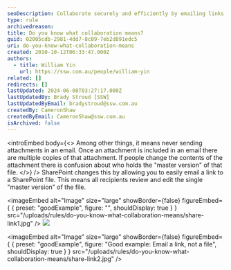 ```yaml
---
seoDescription: Collaborate securely and efficiently by emailing links to SharePoint files instead of attachments, ensuring only one "master version" exists.
type: rule
archivedreason:
title: Do you know what collaboration means?
guid: 02005cdb-2981-4dd7-8c09-7eb2d891edc5
uri: do-you-know-what-collaboration-means
created: 2010-10-12T06:33:47.000Z
authors:
  - title: William Yin
    url: https://ssw.com.au/people/william-yin
related: []
redirects: []
lastUpdated: 2024-06-08T03:27:17.000Z
lastUpdatedBy: Brady Stroud [SSW]
lastUpdatedByEmail: bradystroud@ssw.com.au
createdBy: CameronShaw
createdByEmail: CameronShaw@ssw.com.au
isArchived: false
---
```


<introEmbed
  body={<>
Among other things, it means never sending attachments in an email. Once an attachment is included in an email there are multiple copies of that attachment. If people change the contents of the attachment there is confusion about who holds the "master version" of that file.
  </>}
/>
SharePoint changes this by allowing you to easily email a link to a SharePoint file. This means all recipients review and edit the single "master version" of the file.

<imageEmbed
  alt="Image"
  size="large"
  showBorder={false}
  figureEmbed={ {
    preset: "goodExample",
    figure: "",
    shouldDisplay: true
  } }
  src="/uploads/rules/do-you-know-what-collaboration-means/share-link1.jpg"
/>
![](/uploads/rules/do-you-know-what-collaboration-means/share-link2.jpg)

<imageEmbed
  alt="Image"
  size="large"
  showBorder={false}
  figureEmbed={ {
    preset: "goodExample",
    figure: "Good example: Email a link, not a file",
    shouldDisplay: true
  } }
  src="/uploads/rules/do-you-know-what-collaboration-means/share-link2.jpg"
/>
